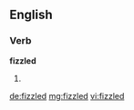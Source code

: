 ==English==

===Verb===
'''fizzled'''

# {{past of|fizzle}}

[[de:fizzled]]
[[mg:fizzled]]
[[vi:fizzled]]